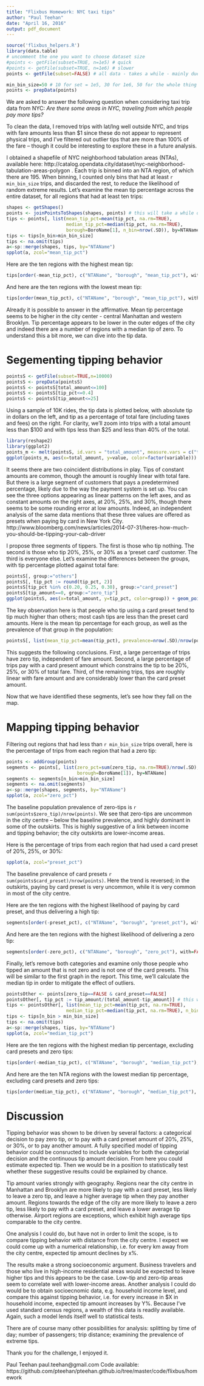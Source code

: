 ```yaml
---
title: "Flixbus Homework: NYC taxi tips"
author: "Paul Teehan"
date: "April 16, 2016"
output: pdf_document
---
```


```r
source('flixbus_helpers.R')
library(data.table)
# uncomment the one you want to choose dataset size
#points <- getFile(subset=TRUE, n=1e5) # quick
#points <- getFile(subset=TRUE, n=1e6) # slower
points <- getFile(subset=FALSE) # all data - takes a while - mainly due to loading into memory and joining with spatial data

min_bin_size=50 # 10 for set = 1e5, 30 for 1e6, 50 for the whole thing
points <- prepData(points)

```


We are asked to answer the following question when considering taxi trip data from NYC: *Are there some areas in NYC, traveling from which people pay more tips?*

To clean the data, I removed trips with lat/lng well outside NYC, and trips with fare amounts less than $1 since these do not appear to represent physical trips, and I've filtered out outlier tips that are more than 100% of the fare -- though it could be interesting to explore these in a future analysis. 

I obtained a shapefile of NYC neighborhood tabulation areas (NTAs), available here: http://catalog.opendata.city/dataset/nyc-neighborhood-tabulation-areas-polygon .  Each trip is binned into an NTA region, of which there are 195.  When binning, I counted only bins that had at least `r min_bin_size` trips, and discarded the rest, to reduce the likelihood of random extreme results. Let's examine the mean tip percentage across the entire dataset, for all regions that had at least ten trips:


```r
shapes <- getShapes()
points <- joinPointsToShapes(shapes, points) # this will take a while on big datasets
tips <- points[, list(mean_tip_pct=mean(tip_pct, na.rm=TRUE), 
                      median_tip_pct=median(tip_pct, na.rm=TRUE), 
                      borough=BoroName[1], n_bin=nrow(.SD)), by=NTAName]
tips <- tips[n_bin>min_bin_size]
tips <- na.omit(tips)
a<-sp::merge(shapes, tips, by="NTAName")
spplot(a, zcol="mean_tip_pct")
```

Here are the ten regions with the highest mean tip:
```r
tips[order(-mean_tip_pct), c("NTAName", "borough", "mean_tip_pct"), with=FALSE][1:10]
```

And here are the ten regions with the lowest mean tip:
```r
tips[order(mean_tip_pct), c("NTAName", "borough", "mean_tip_pct"), with=FALSE][1:10]
```

Already it is possible to answer in the affirmative.  Mean tip percentage seems to be higher in the city center - central Manhattan and western Brooklyn.  Tip percentage appears to be lower in the outer edges of the city and indeed there are a number of regions with a median tip of zero.  To understand this a bit more, we can dive into the tip data.

# Segementing tipping behavior

```r

pointsS <- getFile(subset=TRUE,n=10000)
pointsS <- prepData(pointsS)
pointsS <- pointsS[total_amount<=100]
pointsS <- pointsS[tip_pct<=0.4]
pointsS <- pointsS[tip_amount<=25]

```

Using a sample of 10K rides, the tip data is plotted below, with absolute tip in dollars on the left, and tip as a percentage of total fare (including taxes and fees) on the right.  For clarity, we'll zoom into
trips with a total amount less than $100 and with tips less than $25 and less than 40% of the total. 

```r
library(reshape2)
library(ggplot2)
points_m <- melt(pointsS, id.vars = "total_amount", measure.vars = c("tip_amount", "tip_pct"))
ggplot(points_m, aes(x=total_amount, y=value, color=factor(variable))) + geom_point(alpha=0.1) + facet_wrap(~variable, scales="free_y") + theme_bw()
```

It seems there are two coincident distributions in play.  Tips of constant amounts are common, though the amount is roughly linear with total fare.  But there is a large segment of customers that pays a predetermined percentage, likely due to the way the payment system is set up.  You can see the three options appearing as linear patterns on the left axes, and as constant amounts on the right axes, at  20%, 25%, and 30%, though there seems to be some rounding error at low amounts.  Indeed, an independent analysis of the same data mentions that these three values are offered as presets when paying by card in New York City.  http://www.bloomberg.com/news/articles/2014-07-31/heres-how-much-you-should-be-tipping-your-cab-driver

I propose three segments of tippers.  The first is those who tip nothing.  The second is those who tip 20%, 25%, or 30% as a 'preset card' customer. The third is everyone else.  Let's examine the differences between the groups, with tip percentage plotted against total fare:

```r
pointsS[, group:="others"]
pointsS[, tip_pct := round(tip_pct, 2)]
pointsS[tip_pct %in% c(0.20, 0.25, 0.30), group:="card_preset"]
pointsS[tip_amount==0, group:="zero_tip"]
ggplot(pointsS, aes(x=total_amount, y=tip_pct, color=group)) + geom_point(alpha=0.5) + theme_bw() + facet_wrap(~group)
```

The key observation here is that people who tip using a card preset tend to tip much higher than others; most cash tips are less than the preset card amounts.   Here is the mean tip percentage for each group, as well as the prevalence of that group in the population:
```r
pointsS[, list(mean_tip_pct=mean(tip_pct), prevalence=nrow(.SD)/nrow(pointsS)), by=group]
```

This suggests the following conclusions.  First, a large percentage of trips have zero tip, independent of fare amount.  Second, a large percentage of trips pay with a card present amount which constrains the tip to be 20%, 25%, or 30% of total fare.  Third, of the remaining trips, tips are roughly linear with fare amount and are considerably lower than the card preset amount.  

Now that we have identified these segments, let's see how they fall on the map.

# Mapping tipping behavior

Filtering out regions that had less than `r min_bin_size` trips overall, here is the percentage of trips from each region that had a zero tip:

```r
points <- addGroup(points)
segments <- points[, list(zero_pct=sum(zero_tip, na.rm=TRUE)/nrow(.SD), preset_pct=sum(card_preset, na.rm=TRUE)/nrow(.SD), n_bin=nrow(.SD), 
                          borough=BoroName[1]), by=NTAName]
segments <- segments[n_bin>min_bin_size]
segments <- na.omit(segments)
a<-sp::merge(shapes, segments, by="NTAName")
spplot(a, zcol="zero_pct")
```

The baseline population prevalence of zero-tips is `r sum(points$zero_tip)/nrow(points)`.  We see that zero-tips are uncommon in the city centre -- below the baseline prevalence, and highly dominant in some of the outskirts.  This is highly suggestive of a link between income and tipping behavior; the city outskirts are lower-income areas.

Here is the percentage of trips from each region that had used a card preset of 20%, 25%, or 30%:
```r
spplot(a, zcol="preset_pct")
```

The baseline prevalence of card presets `r sum(points$card_preset)/nrow(points)`.  Here the trend is reversed; in the outskirts, paying by card preset is very uncommon, while it is very common in most of the city centre.  

Here are the ten regions with the highest likelihood of paying by card preset, and thus delivering a high tip:
```r
segments[order(-preset_pct), c("NTAName", "borough", "preset_pct"), with=FALSE][1:10]
```

And here are the ten regions with the highest likelihood of delivering a zero tip:
```r
segments[order(-zero_pct), c("NTAName", "borough", "zero_pct"), with=FALSE][1:10]
```

Finally, let's remove both categories and examine only those people who tipped an amount that is not zero and is not one of the card presets.  This will be similar to the first graph in the report.  This time, we'll calculate the median tip in order to mitigate the effect of outliers.  
```r
pointsOther <- points[zero_tip==FALSE & card_preset==FALSE]
pointsOther[, tip_pct := tip_amount/(total_amount-tip_amount)] # this was rounded earlier; re-calculate it
tips <- pointsOther[, list(mean_tip_pct=mean(tip_pct, na.rm=TRUE), 
                      median_tip_pct=median(tip_pct, na.rm=TRUE), n_bin=nrow(.SD), borough=BoroName[1]), by=NTAName]
tips <- tips[n_bin > min_bin_size]
tips <- na.omit(tips)
a<-sp::merge(shapes, tips, by="NTAName")
spplot(a, zcol="median_tip_pct")
```

Here are the ten regions with the highest median tip percentage, excluding card presets and zero tips:
```r
tips[order(-median_tip_pct), c("NTAName", "borough", "median_tip_pct"), with=FALSE][1:10]
```

And here are the ten NTA regions with the lowest median tip percentage, excluding card presets and zero tips: 
```r
tips[order(median_tip_pct), c("NTAName", "borough", "median_tip_pct"), with=FALSE][1:10]
```

# Discussion

Tipping behavior was shown to be driven by several factors: a categorical decision to pay zero tip, or to pay with a card preset amount of 20%, 25%, or 30%, or to pay another amount.  A fully specified model of tipping behavior could be consructed to include variables for both the categorial decision and the continuous tip amount decision.  From here you could estimate expected tip.  Then we would be in a position to statistically test whether these suggestive results could be explained by chance.  

Tip amount varies strongly with geography.  Regions near the city centre in Manhattan and Brooklyn are more likely to pay with a card preset, less likely to leave a zero tip, and leave a higher average tip when they pay another amount.  Regions towards the edge of the city are more likely to leave a zero tip, less likely to pay with a card preset, and leave a lower average tip otherwise.  Airport regions are exceptions, which exhibit high average tips comparable to the city centre.

One analysis I could do, but have not in order to limit the scope, is to compare tipping behavior with distance from the city centre.  I expect we could come up with a numerical relationship, i.e. for every km away from the city centre, expected tip amount declines by x%. 

The results make a strong socioeconomic argument.  Business travelers and those who live in high-income residential areas would be expected to leave higher tips and this appears to be the case.  Low-tip and zero-tip areas seem to correlate well with lower-income areas.  Another analysis I could do would be to obtain socioecnomic data, e.g. household income level, and compare this against tipping behavior, i.e. for every increase in $X in household income, expected tip amount increases by Y%.  Because I've used standard census regions, a wealth of this data is readily available.  Again, such a model lends itself well to statistical tests.

There are of course many other possibilities for analysis: splitting by time of day; number of passengers; trip distance; examining the prevalence of extreme tips.  

Thank you for the challenge, I enjoyed it.  

Paul Teehan
paul.teehan@gmail.com
Code available: https://github.com/pteehan/pteehan.github.io/tree/master/code/flixbus/homework

